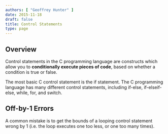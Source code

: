 ```yaml
---
authors: [ "Geoffrey Hunter" ]
date: 2015-11-18
draft: false
title: Control Statements
type: page
---
```


## Overview

Control statements in the C programming language are constructs which allow you to **conditionally execute pieces of code**, based on whether a condition is true or false.

The most basic C control statement is the if statement. The C programming language has many different control statements, including if-else, if-elseif-else, while, for, and switch.

## Off-by-1 Errors

A common mistake is to get the bounds of a looping control statement wrong by 1 (i.e. the loop executes one too less, or one too many times).
